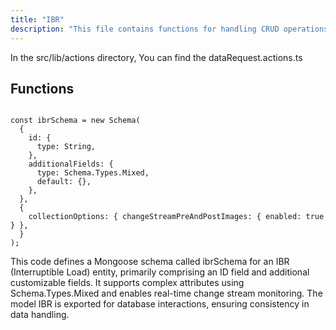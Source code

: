 ```yaml
---
title: "IBR"
description: "This file contains functions for handling CRUD operations on data requests within a server application."
---
```


In the <Highlight>src/lib/actions</Highlight> directory, You can find the <Highlight>dataRequest.actions.ts</Highlight>

## Functions

```tsx:getAllDataRequests

const ibrSchema = new Schema(
  {
    id: {
      type: String,
    },
    additionalFields: {
      type: Schema.Types.Mixed,
      default: {},
    },
  },
  {
    collectionOptions: { changeStreamPreAndPostImages: { enabled: true } },
  }
);

```

This code defines a Mongoose schema called ibrSchema for an IBR (Interruptible Load) entity, primarily comprising an ID field and additional customizable fields. It supports complex attributes using Schema.Types.Mixed and enables real-time change stream monitoring. The model IBR is exported for database interactions, ensuring consistency in data handling.